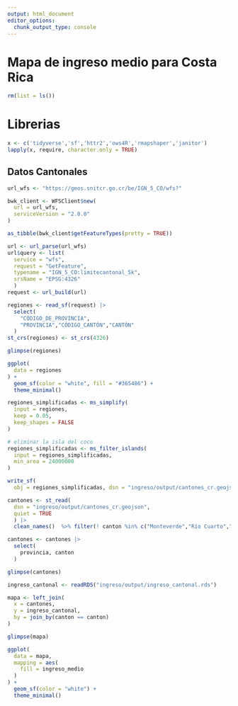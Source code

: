 ```yaml
---
output: html_document
editor_options: 
  chunk_output_type: console
---
```


# Mapa de ingreso medio para Costa Rica

```r
rm(list = ls())
```


# Librerias

```r
x <- c('tidyverse','sf','httr2','ows4R','rmapshaper','janitor')
lapply(x, require, character.only = TRUE)
```

## Datos Cantonales

```r
url_wfs <- "https://geos.snitcr.go.cr/be/IGN_5_CO/wfs?"
```

```r
bwk_client <- WFSClient$new(
  url = url_wfs,
  serviceVersion = "2.0.0"
)

as_tibble(bwk_client$getFeatureTypes(pretty = TRUE))
```

```r
url <- url_parse(url_wfs)
url$query <- list(
  service = "wfs",
  request = "GetFeature",
  typename = "IGN_5_CO:limitecantonal_5k",
  srsName = "EPSG:4326"
  )
request <- url_build(url) 

regiones <- read_sf(request) |> 
  select(
    "CÓDIGO_DE_PROVINCIA",
    "PROVINCIA","CÓDIGO_CANTÓN","CANTÓN"
  )
st_crs(regiones) <- st_crs(4326)
```

```r
glimpse(regiones)
```

```r
ggplot(
  data = regiones
) +
  geom_sf(color = "white", fill = "#365486") +
  theme_minimal()
```

```r
regiones_simplificadas <- ms_simplify(
  input = regiones,
  keep = 0.05,
  keep_shapes = FALSE
)

# eliminar la isla del coco
regiones_simplificadas <- ms_filter_islands(
  input = regiones_simplificadas,
  min_area = 24000000
)
```

```r
write_sf(
  obj = regiones_simplificadas, dsn = "ingreso/output/cantones_cr.geojson")
```

```r
cantones <- st_read(
  dsn = "ingreso/output/cantones_cr.geojson",
  quiet = TRUE
  ) |> 
  clean_names()  %>% filter(! canton %in% c("Monteverde","Río Cuarto","Puerto Jiménez"))
```


```r
cantones <- cantones |> 
  select(
    provincia, canton
  )

glimpse(cantones)
```

```r
ingreso_cantonal <- readRDS("ingreso/output/ingreso_cantonal.rds")
```

```r
mapa <- left_join(
  x = cantones,
  y = ingreso_cantonal,
  by = join_by(canton == canton)
)

glimpse(mapa)
```

```r
ggplot(
  data = mapa,
  mapping = aes(
    fill = ingreso_medio
  )
) +
  geom_sf(color = "white") +
  theme_minimal()
```






